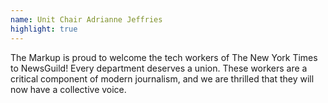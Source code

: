 ```yaml
---
name: Unit Chair Adrianne Jeffries
highlight: true
---
```

The Markup is proud to welcome the tech workers of The New York Times to
NewsGuild! Every department deserves a union. These workers are a critical
component of modern journalism, and we are thrilled that they will now have a
collective voice.

